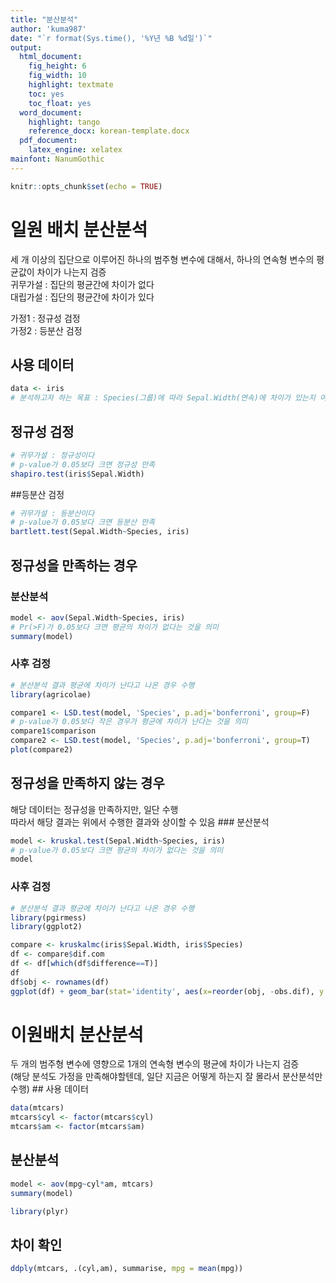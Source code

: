 ```yaml
---
title: "분산분석"
author: 'kuma987'
date: "`r format(Sys.time(), '%Y년 %B %d일')`"
output:
  html_document: 
    fig_height: 6
    fig_width: 10
    highlight: textmate
    toc: yes
    toc_float: yes
  word_document:
    highlight: tango
    reference_docx: korean-template.docx
  pdf_document:
    latex_engine: xelatex
mainfont: NanumGothic
---
```


```r
knitr::opts_chunk$set(echo = TRUE)
```

# 일원 배치 분산분석
세 개 이상의 집단으로 이루어진 하나의 범주형 변수에 대해서, 하나의 연속형 변수의 평균값이 차이가 나는지 검증    
귀무가설 : 집단의 평균간에 차이가 없다  
대립가설 : 집단의 평균간에 차이가 있다

가정1 : 정규성 검정  
가정2 : 등분산 검정

## 사용 데이터
```r
data <- iris
# 분석하고자 하는 목표 : Species(그룹)에 따라 Sepal.Width(연속)에 차이가 있는지 여부 확인 
```


## 정규성 검정
```r
# 귀무가설 : 정규성이다
# p-value가 0.05보다 크면 정규성 만족
shapiro.test(iris$Sepal.Width)
```


##등분산 검정
```r
# 귀무가설 : 등분산이다
# p-value가 0.05보다 크면 등분산 만족
bartlett.test(Sepal.Width~Species, iris)
```


## 정규성을 만족하는 경우
### 분산분석
```r
model <- aov(Sepal.Width~Species, iris)
# Pr(>F)가 0.05보다 크면 평균의 차이가 없다는 것을 의미
summary(model)
```

### 사후 검정

```r
# 분산분석 결과 평균에 차이가 난다고 나온 경우 수행
library(agricolae)
```

```r
compare1 <- LSD.test(model, 'Species', p.adj='bonferroni', group=F)
# p-value가 0.05보다 작은 경우가 평균에 차이가 난다는 것을 의미
compare1$comparison
compare2 <- LSD.test(model, 'Species', p.adj='bonferroni', group=T)
plot(compare2)
```



## 정규성을 만족하지 않는 경우
해당 데이터는 정규성을 만족하지만, 일단 수행  
따라서 해당 결과는 위에서 수행한 결과와 상이할 수 있음
### 분산분석
```r
model <- kruskal.test(Sepal.Width~Species, iris)
# p-value가 0.05보다 크면 평균의 차이가 없다는 것을 의미
model
```
### 사후 검정
```r
# 분산분석 결과 평균에 차이가 난다고 나온 경우 수행
library(pgirmess)
library(ggplot2)
```

```r
compare <- kruskalmc(iris$Sepal.Width, iris$Species)
df <- compare$dif.com
df <- df[which(df$difference==T)]
df
df$obj <- rownames(df)
ggplot(df) + geom_bar(stat='identity', aes(x=reorder(obj, -obs.dif), y = obs.dif))
```

# 이원배치 분산분석
두 개의 범주형 변수에 영향으로 1개의  연속형 변수의 평균에 차이가 나는지 검증  
(해당 분석도 가정을 만족해야할텐데, 일단 지금은 어떻게 하는지 잘 몰라서 분산분석만 수행)
## 사용 데이터
```r
data(mtcars)
mtcars$cyl <- factor(mtcars$cyl)
mtcars$am <- factor(mtcars$am)
```

## 분산분석
```r
model <- aov(mpg~cyl*am, mtcars)
summary(model)
```

```r
library(plyr)
```

## 차이 확인
```r
ddply(mtcars, .(cyl,am), summarise, mpg = mean(mpg))
```






